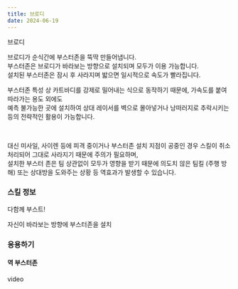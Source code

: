 ```yaml
---
title: 브로디
date: 2024-06-19
---
```


<Sprite className="character" backgroundPosition="-55px -39px">브로디</Sprite>

<Bq>브로디가 순식간에 부스터존을 뚝딱 만들어냅니다.<br/>
부스터존은 브로디가 바라보는 방향으로 설치되며 모두가 이용 가능합니다. <br/>
설치된 부스터존은 잠시 후 사라지며 밟으면 일시적으로 속도가 빨라집니다.</Bq>

부스터존 특성 상 카트바디를 강제로 밀어내는 식으로 동작하기 때문에, 가속도를 붙여 따라가는 용도 외에도 <br/>
예측 불가능한 곳에 설치하여 상대 레이서를 벽으로 몰아넣거나 낭떠러지로 추락시키는 등의 전략적인 활용이 가능합니다.<br/>

<br/>

대신 미사일, 사이렌 등에 피격 중이거나 부스터존 설치 지점이 공중인 경우 스킬이 취소 처리되어 그대로 사라지기 때문에 주의가 필요하며, <br/>
설치한 부스터 존은 팀 상관없이 모두가 영향을 받기 때문에 의도치 않은 팀킬 (주행 방해) 또는 상대방을 도와주는 상황 등 역효과가 발생할 수 있습니다.

### 스킬 정보

<Sprite className="skill" backgroundPosition="-370px -10px">다함께 부스트!</Sprite>

<Info diffText="초보자 추천" titleText="다함께 부스트!" tagText="액티브"/>

<Bq>자신이 바라보는 방향에 부스터존을 설치</Bq>

<TagList title="재사용 대기시간">
    <Tag name="일반" text1="21초" text2="10.5초"/>
    <Tag name="고급" text1="19.9초" text2="9.9초"/>
    <Tag name="희귀" text1="18.8초" text2="9.4초"/>
    <Tag name="영웅" text1="17.7초" text2="8.8초"/>
    <Tag name="전설" text1="16.6초" text2="8.3초"/>
</TagList>

### 응용하기

#### 역 부스터존

<Division className="mdRatio">video</Division>